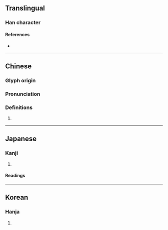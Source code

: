 {{character info/new}}
==Translingual==

===Han character===
{{Han char|rn=96|rad=玉|as=09|sn=13|four=|canj=MGQKA|ids=⿰𤣩春}}

====References====
* {{Han ref|kx=0736.190|dkj=21098|dj=1147.200|hdz=21125.040|uh=7443|ud=29763}}

----

==Chinese==
{{zh-forms}}

===Glyph origin===
{{Han etym}}

===Pronunciation===
{{zh-pron
|m=chūn
|c=ceon1
|mc=y
|oc=y
|cat=
}}

===Definitions===
{{zh-hanzi}}

# {{rfdef|zh}}

----

==Japanese==

===Kanji===
{{ja-kanji|grade=|rs=玉09}}

# {{rfdef|ja|sort=玉09}}

====Readings====
{{ja-readings
|goon=ちゅん
|kanon=ちゅん
}}

----

==Korean==

===Hanja===
{{ko-hanja|hangeul=춘|eumhun=|rv=chun|mr=ch'un|y=chwun}}

# {{rfdef|ko|sort=玉09}}